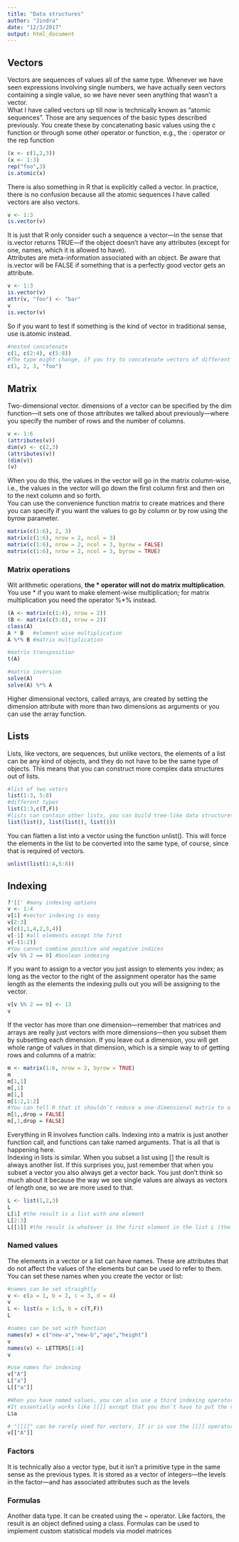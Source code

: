 ```yaml
---
title: "Data structures"
author: "Jindra"
date: "12/3/2017"
output: html_document
---
```


## Vectors
Vectors are sequences of values all of the same type. Whenever we have seen expressions involving single numbers, we have actually seen vectors containing a single value, so we have never seen anything that wasn’t a vector.  
What I have called vectors up till now is technically known as “atomic sequences”. Those are any sequences of the basic types described previously. You create these by concatenating basic values using the c function or through some other operator or function, e.g., the : operator or the rep function
```r
(x <- c(1,2,3))
(x <- 1:3)
rep("foo",3)
is.atomic(x)
```

There is also something in R that is explicitly called a vector. In practice, there is no confusion because all the atomic sequences I have called vectors are also vectors.
```r
v <- 1:3
is.vector(v)
```
It is just that R only consider such a sequence a vector—in the sense that is.vector returns TRUE—if the object doesn’t have any attributes (except for one, names, which it is allowed to have).  
Attributes are meta-information associated with an object. Be aware that is.vector will be FALSE if something that is a perfectly good vector gets an attribute.
```r
v <- 1:3
is.vector(v)
attr(v, "foo") <- "bar"
v
is.vector(v)
```
So if you want to test if something is the kind of vector in traditional sense, use is.atomic instead.
```r
#nested concatenate
c(1, c(2:4), c(5:8))
#The type might change, if you try to concatenate vectors of different types, R will try to translate the type into the most general type of the vectors.
c(1, 2, 3, "foo")
```

## Matrix
Two-dimensional vector. dimensions of a vector can be specified by the dim function—it sets one of those attributes we talked about previously—where you specify the number of rows and the number of columns.
```r
v <- 1:6
(attributes(v))
dim(v) <- c(2,3)
(attributes(v))
(dim(v))
(v)
```
When you do this, the values in the vector will go in the matrix column-wise, i.e., the values in the vector will go down the first column first and then on to the next column and so forth.  
You can use the convenience function matrix to create matrices and there you can specify if you want the values to go by column or by row using the byrow parameter.
```r
matrix(c(1:6), 2, 3)
matrix(c(1:6), nrow = 2, ncol = 3)
matrix(c(1:6), nrow = 2, ncol = 3, byrow = FALSE)
matrix(c(1:6), nrow = 2, ncol = 3, byrow = TRUE)
```

### Matrix operations
Wit arithmetic operations, <b>the * operator will not do matrix multiplication</b>. You use * if you want to make element-wise multiplication; for matrix multiplication you need the operator %*% instead.
```r
(A <- matrix(c(1:4), nrow = 2))
(B <- matrix(c(5:8), nrow = 2))
class(A)
A * B   #element wise multiplication
A %*% B #matrix multiplication

#matrix transposition
t(A)

#matrix inversion
solve(A)
solve(A) %*% A
```
Higher dimensional vectors, called arrays, are created by setting the dimension attribute with more than two dimensions as arguments or you can use the array function.

## Lists
Lists, like vectors, are sequences, but unlike vectors, the elements of a list can be any kind of objects, and they do not have to be the same type of objects. This means that you can construct more complex data structures out of lists.
```r
#list of two vetors
list(1:3, 5:8)
#different types
list(1:3,c(T,F))
#lists can contain other lists, you can build tree-like data structures
list(list(), list(list(), list()))
```

You can flatten a list into a vector using the function unlist(). This will force the elements in the list to be converted into the same type, of course, since that is required of vectors.
```r
unlist(list(1:4,5:8))
```


## Indexing
```r
?'[[' #many indexing options
v <- 1:4
v[1] #vector indexing is easy
v[2:3]
v[c(1,1,4,2,3,4)]
v[-1] #all elements except the first
v[-(1:2)]
#You cannot combine positive and negative indices
v[v %% 2 == 0] #boolean indexing
```

If you want to assign to a vector you just assign to elements you index; as long as the vector to the right of the assignment operator has the same length as the elements the indexing pulls out you will be assigning to the vector.
```r
v[v %% 2 == 0] <- 13
v
```

If the vector has more than one dimension—remember that matrices and arrays are really just vectors with more dimensions—then you subset them by subsetting each dimension. If you leave out a dimension, you will get whole range of values in that dimension, which is a simple way to of getting rows and columns of a matrix:
```r
m <- matrix(1:6, nrow = 2, byrow = TRUE)
m
m[1,1]
m[,1]
m[1,]
m[1:2,1:2]
#You can tell R that it shouldn’t reduce a one-dimensional matrix to a row by giving the indexing an option drop=FALSE. It may be useful for linear algebra that the result is still matrix
m[1,,drop = FALSE]
m[,1,drop = FALSE]
```
Everything in R involves function calls. Indexing into a matrix is just another function call, and functions can take named arguments. That is all that is happening here.  
Indexing in lists is similar. When you subset a list using [] the result is always another list. If this surprises you, just remember that when you subset a vector you also always get a vector back. You just don’t think so much about it because the way we see single values are always as vectors of length one, so we are more used to that.
```r
L <- list(1,2,3)
L
L[1] #the result is a list with one element
L[2:3]
L[[1]] #the result is whatever is the first element in the list L (the actual element)
```

### Named values
The elements in a vector or a list can have names. These are attributes that do not affect the values of the elements but can be used to refer to them. You can set these names when you create the vector or list:
```r
#names can be set straightly
v <- c(a = 1, b = 2, c = 3, d = 4)
v
L <- list(a = 1:5, b = c(T,F))
L

#names can be set with function
names(v) = c("new-a","new-b","age","height")
v
names(v) <- LETTERS[1:4]
v

#use names for indexing
v["A"]
L["a"]
L[["a"]]

#When you have named values, you can also use a third indexing operator, the $ operator.
#It essentially works like [[]] except that you don’t have to put the name in quotes
L$a

# "[[]]" can be rarely used for vectors. If ir is use the [[]] operator on a vector it will only let you extract a single element, and if the vector has names, it will remove the name.
v[["A"]]
```

### Factors
It is technically also a vector type, but it isn’t a primitive type in the same sense as the previous types. It is stored as a vector of integers—the levels in the factor—and has associated attributes such as the levels

### Formulas
Another data type. It can be created using the ~ operator. Like factors, the result is an object defined using a class. Formulas can be used to implement custom statistical models via model matrices
